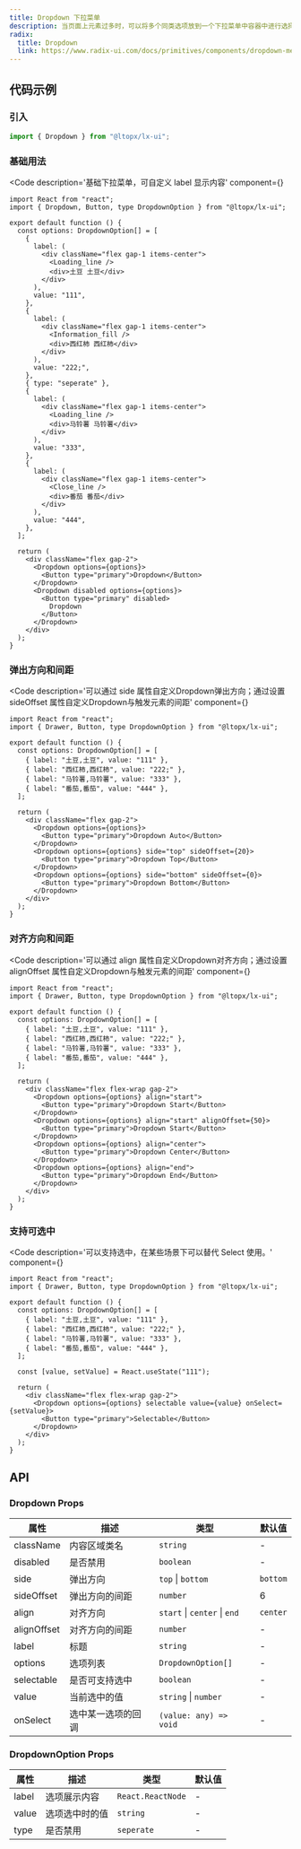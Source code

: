```yaml
---
title: Dropdown 下拉菜单
description: 当页面上元素过多时，可以将多个同类选项放到一个下拉菜单中容器中进行选择。
radix:
  title: Dropdown
  link: https://www.radix-ui.com/docs/primitives/components/dropdown-menu
---
```



## 代码示例

### 引入

```js copy
import { Dropdown } from "@ltopx/lx-ui";
```

### 基础用法

<Code 
  description='基础下拉菜单，可自定义 label 显示内容' 
  component={<Basic />}
>
```tsx filename="Dropdown.tsx" copy
import React from "react";
import { Dropdown, Button, type DropdownOption } from "@ltopx/lx-ui";

export default function () {
  const options: DropdownOption[] = [
    {
      label: (
        <div className="flex gap-1 items-center">
          <Loading_line />
          <div>土豆 土豆</div>
        </div>
      ),
      value: "111",
    },
    {
      label: (
        <div className="flex gap-1 items-center">
          <Information_fill />
          <div>西红柿 西红柿</div>
        </div>
      ),
      value: "222;",
    },
    { type: "seperate" },
    {
      label: (
        <div className="flex gap-1 items-center">
          <Loading_line />
          <div>马铃薯 马铃薯</div>
        </div>
      ),
      value: "333",
    },
    {
      label: (
        <div className="flex gap-1 items-center">
          <Close_line />
          <div>番茄 番茄</div>
        </div>
      ),
      value: "444",
    },
  ];
  
  return (
    <div className="flex gap-2">
      <Dropdown options={options}>
        <Button type="primary">Dropdown</Button>
      </Dropdown>
      <Dropdown disabled options={options}>
        <Button type="primary" disabled>
          Dropdown
        </Button>
      </Dropdown>
    </div>
  );
}
```
</Code>

### 弹出方向和间距

<Code 
  description='可以通过 side 属性自定义Dropdown弹出方向；通过设置 sideOffset 属性自定义Dropdown与触发元素的间距' 
  component={<Side />}
>
```tsx filename="Dropdown.tsx" copy {17,20}
import React from "react";
import { Drawer, Button, type DropdownOption } from "@ltopx/lx-ui";

export default function () {
  const options: DropdownOption[] = [
    { label: "土豆,土豆", value: "111" },
    { label: "西红柿,西红柿", value: "222;" },
    { label: "马铃薯,马铃薯", value: "333" },
    { label: "番茄,番茄", value: "444" },
  ];
  
  return (
    <div className="flex gap-2">
      <Dropdown options={options}>
        <Button type="primary">Dropdown Auto</Button>
      </Dropdown>
      <Dropdown options={options} side="top" sideOffset={20}>
        <Button type="primary">Dropdown Top</Button>
      </Dropdown>
      <Dropdown options={options} side="bottom" sideOffset={0}>
        <Button type="primary">Dropdown Bottom</Button>
      </Dropdown>
    </div>
  );
}
```
</Code>

### 对齐方向和间距

<Code 
  description='可以通过 align 属性自定义Dropdown对齐方向；通过设置 alignOffset 属性自定义Dropdown与触发元素的间距' 
  component={<Align />}
>
```tsx filename="Dropdown.tsx" copy {14,17,20,23}
import React from "react";
import { Drawer, Button, type DropdownOption } from "@ltopx/lx-ui";

export default function () {
  const options: DropdownOption[] = [
    { label: "土豆,土豆", value: "111" },
    { label: "西红柿,西红柿", value: "222;" },
    { label: "马铃薯,马铃薯", value: "333" },
    { label: "番茄,番茄", value: "444" },
  ];
  
  return (
    <div className="flex flex-wrap gap-2">
      <Dropdown options={options} align="start">
        <Button type="primary">Dropdown Start</Button>
      </Dropdown>
      <Dropdown options={options} align="start" alignOffset={50}>
        <Button type="primary">Dropdown Start</Button>
      </Dropdown>
      <Dropdown options={options} align="center">
        <Button type="primary">Dropdown Center</Button>
      </Dropdown>
      <Dropdown options={options} align="end">
        <Button type="primary">Dropdown End</Button>
      </Dropdown>
    </div>
  );
}
```
</Code>

### 支持可选中

<Code 
  description='可以支持选中，在某些场景下可以替代 Select 使用。' 
  component={<Selectable />}
>
```tsx filename="Dropdown.tsx" copy
import React from "react";
import { Drawer, Button, type DropdownOption } from "@ltopx/lx-ui";

export default function () {
  const options: DropdownOption[] = [
    { label: "土豆,土豆", value: "111" },
    { label: "西红柿,西红柿", value: "222;" },
    { label: "马铃薯,马铃薯", value: "333" },
    { label: "番茄,番茄", value: "444" },
  ];
  
  const [value, setValue] = React.useState("111");
  
  return (
    <div className="flex flex-wrap gap-2">
      <Dropdown options={options} selectable value={value} onSelect={setValue}>
        <Button type="primary">Selectable</Button>
      </Dropdown>
    </div>
  );
}
```
</Code>

## API

### Dropdown Props

| 属性        | 描述               | 类型                         | 默认值   |
| ----------- | ------------------ | ---------------------------- | -------- |
| className   | 内容区域类名       | `string`                     | -        |
| disabled    | 是否禁用           | `boolean`                    | -        |
| side        | 弹出方向           | `top` \| `bottom`            | `bottom` |
| sideOffset  | 弹出方向的间距     | `number`                     | 6        |
| align       | 对齐方向           | `start` \| `center` \| `end` | `center` |
| alignOffset | 对齐方向的间距     | `number`                     | -        |
| label       | 标题               | `string`                     | -        |
| options     | 选项列表           | `DropdownOption[]`           | -        |
| selectable  | 是否可支持选中     | `boolean`                    | -        |
| value       | 当前选中的值       | `string` \| `number`         | -        |
| onSelect    | 选中某一选项的回调 | `(value: any) => void`       | -        |

### DropdownOption Props

| 属性  | 描述           | 类型              | 默认值 |
| ----- | -------------- | ----------------- | ------ |
| label | 选项展示内容   | `React.ReactNode` | -      |
| value | 选项选中时的值 | `string`          | -      |
| type  | 是否禁用       | `seperate`        | -      |
